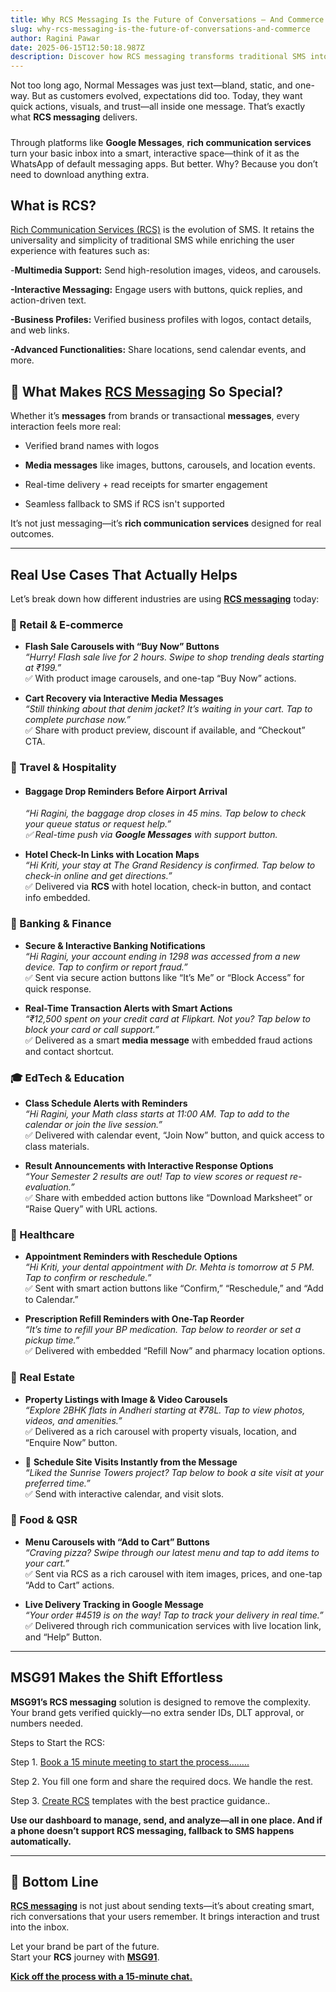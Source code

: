 ```yaml
---
title: Why RCS Messaging Is the Future of Conversations — And Commerce
slug: why-rcs-messaging-is-the-future-of-conversations-and-commerce
author: Ragini Pawar
date: 2025-06-15T12:50:18.987Z
description: Discover how RCS messaging transforms traditional SMS into rich, interactive conversations that drive results. From retail to banking, see real-world use cases and learn how MSG91 helps brands adopt RCS effortlessly.
---
```


Not too long ago, Normal Messages was just text—bland, static, and one-way. But as customers evolved, expectations did too. Today, they want quick actions, visuals, and trust—all inside one message. That’s exactly what **RCS messaging** delivers.
#####
Through platforms like **Google Messages**, **rich communication services** turn your basic inbox into a smart, interactive space—think of it as the WhatsApp of default messaging apps. But better. Why? Because you don’t need to download anything extra.

## **What is RCS?**

[Rich Communication Services (RCS)](https://msg91.com/in/rcs) is the evolution of SMS. It retains the universality and simplicity of traditional SMS while enriching the user experience with features such as:

\-**Multimedia Support:** Send high-resolution images, videos, and carousels.

**\-Interactive Messaging:** Engage users with buttons, quick replies, and action-driven text.

**\-Business Profiles:** Verified business profiles with logos, contact details, and web links.

**\-Advanced Functionalities:** Share locations, send calendar events, and more.

## **🌟 What Makes [RCS Messaging](https://msg91.com/in/rcs) So Special?**

Whether it’s **messages** from brands or transactional **messages**, every interaction feels more real:

-   Verified brand names with logos

-   **Media messages** like images, buttons, carousels, and location events.

-   Real-time delivery \+ read receipts for smarter engagement

-   Seamless fallback to SMS if RCS isn't supported

It’s not just messaging—it’s **rich communication services** designed for real outcomes.

---

## **Real Use Cases That Actually Helps**

Let’s break down how different industries are using [**RCS messaging**](https://msg91.com/in/rcs) today:

### **🛒 Retail & E‑commerce**

-   **Flash Sale Carousels with “Buy Now” Buttons**  
    _“Hurry\! Flash sale live for 2 hours. Swipe to shop trending deals starting at ₹199.”_  
    ✅ With product image carousels, and one-tap “Buy Now” actions.

-   **Cart Recovery via Interactive Media Messages**  
    _“Still thinking about that denim jacket? It’s waiting in your cart. Tap to complete purchase now.”_  
    ✅ Share with product preview, discount if available, and “Checkout” CTA.

### **🧳 Travel & Hospitality**

-   #### **Baggage Drop Reminders Before Airport Arrival**

    _“Hi Ragini, the baggage drop closes in 45 mins. Tap below to check your queue status or request help.”_  
    _✅ Real-time push via **Google Messages** with support button._

-   **Hotel Check-In Links with Location Maps**  
    _“Hi Kriti, your stay at The Grand Residency is confirmed. Tap below to check-in online and get directions.”_  
    ✅ Delivered via **RCS** with hotel location, check-in button, and contact info embedded.

### **🏦 Banking & Finance**

-   **Secure & Interactive Banking Notifications**  
    _“Hi Ragini, your account ending in 1298 was accessed from a new device. Tap to confirm or report fraud.”_  
    ✅ Sent via secure action buttons like “It’s Me” or “Block Access” for quick response.

-   **Real-Time Transaction Alerts with Smart Actions**  
    _“₹12,500 spent on your credit card at Flipkart. Not you? Tap below to block your card or call support.”_  
    ✅ Delivered as a smart **media message** with embedded fraud actions and contact shortcut.

### **🎓 EdTech & Education**

-   **Class Schedule Alerts with Reminders**  
    _“Hi Ragini, your Math class starts at 11:00 AM. Tap to add to the calendar or join the live session.”_  
    ✅ Delivered with calendar event, “Join Now” button, and quick access to class materials.

-   **Result Announcements with Interactive Response Options**  
    _“Your Semester 2 results are out\! Tap to view scores or request re-evaluation.”_  
    ✅ Share with embedded action buttons like “Download Marksheet” or “Raise Query” with URL actions.

### **🏥 Healthcare**

-   **Appointment Reminders with Reschedule Options**  
    _“Hi Kriti, your dental appointment with Dr. Mehta is tomorrow at 5 PM. Tap to confirm or reschedule.”_  
    ✅ Sent with smart action buttons like “Confirm,” “Reschedule,” and “Add to Calendar.”

-   **Prescription Refill Reminders with One-Tap Reorder**  
    _“It’s time to refill your BP medication. Tap below to reorder or set a pickup time.”_  
    ✅ Delivered with embedded “Refill Now” and pharmacy location options.

### **🏢 Real Estate**

-   **Property Listings with Image & Video Carousels**  
    _“Explore 2BHK flats in Andheri starting at ₹78L. Tap to view photos, videos, and amenities.”_  
    ✅ Delivered as a rich carousel with property visuals, location, and “Enquire Now” button.

-   📅 **Schedule Site Visits Instantly from the Message**  
    _“Liked the Sunrise Towers project? Tap below to book a site visit at your preferred time.”_  
    ✅ Send with interactive calendar, and visit slots.

### **🍔 Food & QSR**

-   **Menu Carousels with “Add to Cart” Buttons**  
    _“Craving pizza? Swipe through our latest menu and tap to add items to your cart.”_  
    ✅ Sent via RCS as a rich carousel with item images, prices, and one-tap “Add to Cart” actions.

-   **Live Delivery Tracking in Google Message**  
    _“Your order \#4519 is on the way\! Tap to track your delivery in real time.”_  
    ✅ Delivered through rich communication services with live location link, and “Help” Button.
---
## **MSG91 Makes the Shift Effortless**

**MSG91’s RCS messaging** solution is designed to remove the complexity. Your brand gets verified quickly—no extra sender IDs, DLT approval, or numbers needed.

Steps to Start the RCS:

Step 1\. [Book a 15 minute meeting to start the process……..](https://calendly.com/msg91-rcs)

Step 2\. You fill one form and share the required docs. We handle the rest.

Step 3\. [Create RCS](https://msg91.com/help/rcs/new-article-1724395069894781) templates with the best practice guidance..

**Use our dashboard to manage, send, and analyze—all in one place. And if a phone doesn’t support RCS messaging, fallback to SMS happens automatically.**

---
## **🧩 Bottom Line**

[**RCS messaging**](https://msg91.com/in/rcs) is not just about sending texts—it’s about creating smart, rich conversations that your users remember. It brings interaction and trust into the inbox.

Let your brand be part of the future.  
Start your **RCS** journey with [**MSG91**](https://msg91.com/).

[**Kick off the process with a 15-minute chat.**](https://calendly.com/msg91-rcs)
